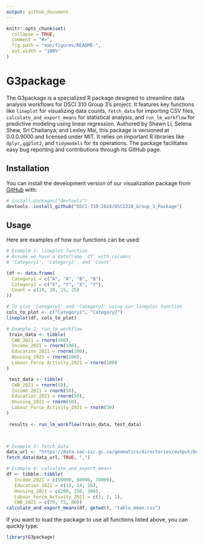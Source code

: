 ```yaml
---
output: github_document
---
```


<!-- README.md is generated from README.Rmd. Please edit that file -->

```r
knitr::opts_chunk$set(
  collapse = TRUE,
  comment = "#>",
  fig.path = "man/figures/README-",
  out.width = "100%"
)
```

# G3package

<!-- badges: start -->
<!-- badges: end -->


The G3package is a specialized R package designed to streamline
data analysis workflows for DSCI 310 Group 3's project. It features key 
functions like `lineplot` for visualizing data counts, `fetch_data` for 
importing CSV files, `calculate_and_export_means` for statistical analysis,
and `run_lm_workflow` for predictive modeling using linear regression. Authored 
by Shawn Li, Selena Shew, Sri Chaitanya, and Lesley Mai, this package is 
versioned at 0.0.0.9000 and licensed under MIT. It relies on important R 
libraries like `dplyr`, `ggplot2`, and `tidymodels` for its operations. The 
package facilitates easy bug reporting and contributions through its GitHub
page.

## Installation

You can install the development version of our visualization package from
[GitHub](https://github.com/) with:
      
``` r
# install.packages("devtools")
devtools::install_github("DSCI-310-2024/DSCI310_Group_3_Package")
```

## Usage

Here are examples of how our functions can be used:


``` r
# Example 1: lineplot function
# Assume we have a dataframe 'df' with columns
# 'Category1', 'Category2', and 'Count'

(df <- data.frame(
  Category1 = c("A", "A", "B", "B"),
  Category2 = c("X", "Y", "X", "Y"),
  Count = c(10, 20, 15, 25)
))

# To plot 'Category1' and 'Category2' using our lineplot function
cols_to_plot <- c("Category1", "Category2")
lineplot(df, cols_to_plot)

# Example 2: run_lm_workflow
 train_data <- tibble(
  CWB_2021 = rnorm(100), 
  Income_2021 = rnorm(100),
  Education_2021 = rnorm(100),
  Housing_2021 = rnorm(100),
  Labour_Force_Activity_2021 = rnorm(100)
)

 test_data <- tibble(
  CWB_2021 = rnorm(50),  
  Income_2021 = rnorm(50),
  Education_2021 = rnorm(50),
  Housing_2021 = rnorm(50),
  Labour_Force_Activity_2021 = rnorm(50)
)
 
 results <- run_lm_workflow(train_data, test_data)
 


# Example 3: fetch_data
data_url <- "https://data.sac-isc.gc.ca/geomatics/directories/output/DonneesOuvertes_OpenData/CWB/CWB_2021.csv"
fetch_data(data_url, TRUE, ",")

# Example 4: calculate_and_export_means
df <- tibble::tibble(
   Income_2021 = c(50000, 60000, 70000),
   Education_2021 = c(12, 14, 16),
   Housing_2021 = c(200, 250, 300),
   Labour_Force_Activity_2021 = c(1, 2, 1),
   CWB_2021 = c(70, 75, 80))
calculate_and_export_means(df, getwd(), "table_mean.csv")
```

If you want to load the package to use all functions listed above, you can
quickly type:

``` r
library(G3package)
```


